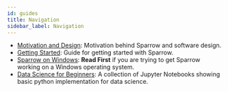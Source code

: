 ```yaml
---
id: guides
title: Navigation
sidebar_label: Navigation
---
```


- [Motivation and Design](/docs/motivation-and-design): Motivation behind Sparrow and software design.
- [Getting Started](/docs/getting-started): Guide for getting started with Sparrow. 
- [Sparrow on Windows](/docs/sparrow-on-windows): **Read First** if you are trying to get Sparrow working on a Windows operating system.
- [Data Science for Beginners](/docs/dataSci): A collection of Jupyter Notebooks showing basic python implementation for data science. 
